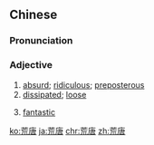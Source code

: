 ==Chinese==
{{zh-forms}}

===Pronunciation===
{{zh-pron
|m=huāngtáng
|c=fong1 tong4
|h=pfs=fông-thòng
|mn=hong-tông
|cat=a
}}

===Adjective===
{{zh-adj}}

# [[absurd]]; [[ridiculous]]; [[preposterous]]
# [[dissipated]]; [[loose]]
# {{lb|zh|obsolete}} [[fantastic]]

{{zh-cat|Advanced}}

[[ko:荒唐]]
[[ja:荒唐]]
[[chr:荒唐]]
[[zh:荒唐]]